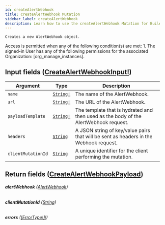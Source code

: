 ```yaml
---
id: createAlertWebhook
title: createAlertWebhook Mutation
sidebar_label: createAlertWebhook
description: Learn how to use the createAlertWebhook Mutation for Builder's API.
---
```


    Creates a new AlertWebhook object.

Access is permitted when any of the following condition(s) are met: 1. The signed-in User has any of the following permissions for the associated Organization: [org_manage_instances].

## Input fields ([CreateAlertWebhookInput!](/self-managed/composer/builder/api/schema/input_object/CreateAlertWebhookInput.mdx))

| Argument           | Type                                      | Description                                                                           |
| ------------------ | ----------------------------------------- | ------------------------------------------------------------------------------------- |
| `name`             | [`String!`](/self-managed/composer/builder/api/schema/scalar/String.mdx) | The name of the AlertWebhook.                                                         |
| `url`              | [`String!`](/self-managed/composer/builder/api/schema/scalar/String.mdx) | The URL of the AlertWebhook.                                                          |
| `payloadTemplate`  | [`String!`](/self-managed/composer/builder/api/schema/scalar/String.mdx) | The template that is hydrated and then used as the body of the AlertWebhook request.  |
| `headers`          | [`String`](/self-managed/composer/builder/api/schema/scalar/String.mdx)  | A JSON string of key/value pairs that will be sent as headers in the Webhook request. |
| `clientMutationId` | [`String`](/self-managed/composer/builder/api/schema/scalar/String.mdx)  | A unique identifier for the client performing the mutation.                           |

## Return fields ([CreateAlertWebhookPayload](/self-managed/composer/builder/api/schema/object/CreateAlertWebhookPayload.mdx))

###### <b>alertWebhook</b> ([AlertWebhook](/self-managed/composer/builder/api/schema/object/AlertWebhook.mdx))

###### <b>clientMutationId</b> ([String](/self-managed/composer/builder/api/schema/scalar/String.mdx))

###### <b>errors</b> ([[ErrorType!]!](/self-managed/composer/builder/api/schema/object/ErrorType.mdx))
